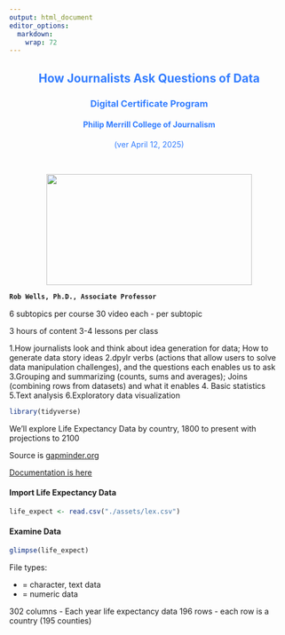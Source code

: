 ```yaml
---
output: html_document
editor_options: 
  markdown: 
    wrap: 72
---
```


::: {style="text-align: center; color: #337DFF;"}
# How Journalists Ask Questions of Data

### Digital Certificate Program

#### Philip Merrill College of Journalism

(ver April 12, 2025)
:::

<br>

::: {style="text-align: center;"}
<img src="assets/Merrill_logo.png" width="370" height="200"/>
:::

::: {style="font-weight:bold;"}
``` markdown
Rob Wells, Ph.D., Associate Professor
```
:::

6 subtopics per course 30 video each - per subtopic

3 hours of content 3-4 lessons per class

1.How journalists look and think about idea generation for data; How to
generate data story ideas 2.dpylr verbs (actions that allow users to
solve data manipulation challenges), and the questions each enables us
to ask 3.Grouping and summarizing (counts, sums and averages); Joins
(combining rows from datasets) and what it enables 4. Basic statistics
5.Text analysis 6.Exploratory data visualization

```r
library(tidyverse)
```

We'll explore Life Expectancy Data by country, 1800 to present with
projections to 2100

Source is [gapminder.org](https://www.gapminder.org/data/)

[Documentation is
here](https://www.gapminder.org/data/documentation/gd004/)

#### Import Life Expectancy Data
```r
life_expect <- read.csv("./assets/lex.csv")
```


#### Examine Data
```r
glimpse(life_expect)

```

File types:

-  <chr> = character, text data
-  <dbl> = numeric data

302 columns - Each year life expectancy data
196 rows - each row is a country (195 counties)
